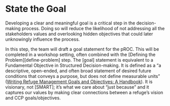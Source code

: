 # State the Goal {-#state-goal}

Developing a clear and meaningful goal is a critical step in the decision-making process. Doing so will reduce the likelihood of not addressing all the stakeholders values and overlooking hidden objectives that could later unknowingly influence the process. 

In this step, the team will draft a goal statement for the pROC. This will be completed in a workshop setting, often combined with the [Defining the Problem][define-problem] step. The [goal] statement is equivalent to a Fundamental Objective in Structured Decision-making. It is defined as a “a descriptive, open-ended, and often broad statement of desired future conditions that conveys a purpose, but does not define measurable units” ([Writing Refuge Management Goals and Objectives: A Handbook](https://www.fws.gov/refuges/policiesandbudget/pdfs/writingrefugegoals_022504.pdf)). It is visionary, not [SMART];  it’s what we care about “just because” and it captures our values by making clear connections between a refuge’s vision and CCP goals/objectives. 